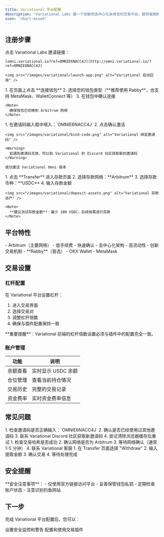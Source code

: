 ```yaml
---
title: Variational 平台配置
description: 'Variational Labs 是一个创新的去中心化永续合约交易平台，提供高效的交易体验'
icon: 'chart-mixed'
---
```


## 注册步骤

<Steps>
  <Step title="访问注册链接">
    点击 Variational Labs 邀请链接：

    [omni.variational.io?ref=OMNIE6NACC4J](http://omni.variational.io/?ref=OMNIE6NACC4J)

    <img src="/images/variational/launch-app.png" alt="Variational 启动应用" />

  </Step>
  
  <Step title="连接钱包">
    1. 在页面上点击 **连接钱包**
    2. 选择您的钱包类型（**推荐使用 Rabby**，也支持 MetaMask、WalletConnect 等）
    3. 在钱包中确认连接

    <Note>
      确保钱包已切换到 Arbitrum 网络
    </Note>
  </Step>
  
  <Step title="填入邀请码">
    1. 在邀请码输入框中填入：`OMNIE6NACC4J`
    2. 点击确认激活

    <img src="/images/variational/bind-code.png" alt="Variational 绑定邀请码" />

    <Warning>
      如遇到邀请码无效，可以到 Variational 的 Discord 社区获取新的邀请码
    </Warning>

    成功激活 Variational Omni 版本
  </Step>
  
  <Step title="存款">
    1. 点击 **Transfer** 进入存款页面
    2. 选择存款网络：**Arbitrum**
    3. 选择存款币种：**USDC**
    4. 输入存款金额

    <img src="/images/variational/deposit-assets.png" alt="Variational 存款资产" />

    <Note>
      **建议测试存款金额**：最少 100 USDC，后续按需进行存款
    </Note>
  </Step>
</Steps>

## 平台特性

<CardGroup cols={3}>
  <Card title="网络支持" icon="network-wired">
    - Arbitrum（主要网络）
    - 低手续费
    - 快速确认
  </Card>
  <Card title="交易特色" icon="sparkles">
    - 去中心化架构
    - 高流动性
    - 创新交易机制
  </Card>
  <Card title="推荐钱包" icon="wallet">
    - **Rabby**（首选）
    - OKX Wallet
    - MetaMask
  </Card>
</CardGroup>

## 交易设置

### 杠杆配置

在 Variational 平台设置杠杆：

1. 进入交易界面
2. 选择交易对
3. 调整杠杆倍数
4. 确保与插件配置保持一致

<Warning>
**重要提醒**：Variational 前端的杠杆倍数设置必须与插件中的配置完全一致。
</Warning>

### 账户管理

| 功能 | 说明 |
|------|------|
| 余额查看 | 实时显示 USDC 余额 |
| 仓位管理 | 查看当前持仓情况 |
| 交易历史 | 完整的交易记录 |
| 资金费率 | 实时资金费率信息 |

## 常见问题

<AccordionGroup>
  <Accordion title="邀请码无效怎么办？">
    1. 检查邀请码是否正确输入：`OMNIE6NACC4J`
    2. 确认是否已经使用过其他邀请码
    3. 联系 Variational Discord 社区获取新邀请码
    4. 尝试清除浏览器缓存后重试
  </Accordion>
  
  <Accordion title="存款未到账怎么办？">
    1. 检查交易哈希是否成功
    2. 确认网络是否为 Arbitrum
    3. 等待网络确认（通常 1-5 分钟）
    4. 联系 Variational 客服
  </Accordion>
  
  <Accordion title="如何提取资金？">
    1. 在 Transfer 页面选择 "Withdraw"
    2. 输入提取金额
    3. 确认交易
    4. 等待处理完成
  </Accordion>
</AccordionGroup>

## 安全提醒

<Warning>
**安全注意事项**：
- 仅使用官方链接访问平台
- 妥善保管钱包私钥
- 定期检查账户状态
- 注意识别钓鱼网站
</Warning>

## 下一步

完成 Variational 平台配置后，您可以：

<CardGroup cols={2}>
  <Card title="配置安全警告" icon="shield" href="/platforms/security-alerts">
    设置安全监控和警告
  </Card>
  <Card title="开始使用插件" icon="play" href="/products/edgex-variational">
    配置和使用交易插件
  </Card>
</CardGroup>
